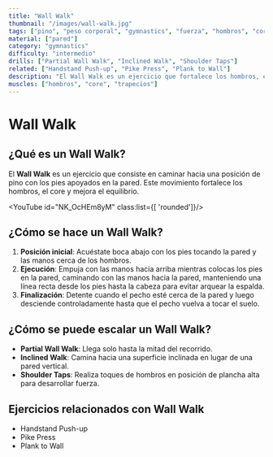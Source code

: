 ```yaml
---
title: "Wall Walk"
thumbnail: "/images/wall-walk.jpg"
tags: ["pino", "peso corporal", "gymnastics", "fuerza", "hombros", "core"]
material: ["pared"]
category: "gymnastics"
difficulty: "intermedio"
drills: ["Partial Wall Walk", "Inclined Walk", "Shoulder Taps"]
related: ["Handstand Push-up", "Pike Press", "Plank to Wall"]
description: "El Wall Walk es un ejercicio que fortalece los hombros, el core y mejora el equilibrio al caminar hacia una posición de pino apoyado en la pared."
muscles: ["hombros", "core", "trapecios"]
---
```


# Wall Walk

## ¿Qué es un Wall Walk?
El **Wall Walk** es un ejercicio que consiste en caminar hacia una posición de pino con los pies apoyados en la pared. Este movimiento fortalece los hombros, el core y mejora el equilibrio.

<YouTube id="NK_OcHEm8yM" class:list={[ 'rounded']}/>

## ¿Cómo se hace un Wall Walk?
1. **Posición inicial**: Acuéstate boca abajo con los pies tocando la pared y las manos cerca de los hombros.
2. **Ejecución**: Empuja con las manos hacia arriba mientras colocas los pies en la pared, caminando con las manos hacia la pared, manteniendo una línea recta desde los pies hasta la cabeza para evitar arquear la espalda.
3. **Finalización**: Detente cuando el pecho esté cerca de la pared y luego desciende controladamente hasta que el pecho vuelva a tocar el suelo.

## ¿Cómo se puede escalar un Wall Walk?
- **Partial Wall Walk**: Llega solo hasta la mitad del recorrido.
- **Inclined Walk**: Camina hacia una superficie inclinada en lugar de una pared vertical.
- **Shoulder Taps**: Realiza toques de hombros en posición de plancha alta para desarrollar fuerza.

## Ejercicios relacionados con Wall Walk
- Handstand Push-up
- Pike Press
- Plank to Wall
